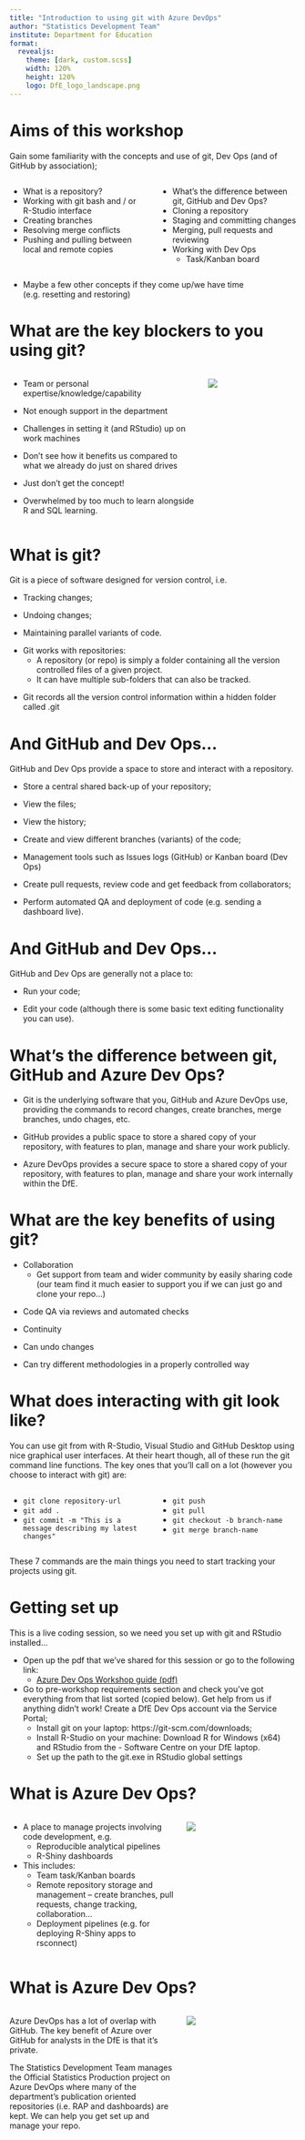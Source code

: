 ```yaml
---
title: "Introduction to using git with Azure DevOps"
author: "Statistics Development Team"
institute: Department for Education
format:
  revealjs: 
    theme: [dark, custom.scss]
    width: 120%
    height: 120%
    logo: DfE_logo_landscape.png
---
```


# Aims of this workshop

Gain some familiarity with the concepts and use of git, Dev Ops (and of GitHub by association);

:::: {.columns}
::: {.column width="50%"}
- What is a repository?
- Working with git bash and / or R-Studio interface
- Creating branches
- Resolving merge conflicts
- Pushing and pulling between local and remote copies
:::
::: {.column width="50%"}
- What’s the difference between git, GitHub and Dev Ops?
- Cloning a repository
- Staging and committing changes
- Merging, pull requests and reviewing
- Working with Dev Ops
  - Task/Kanban board
:::
::::

- Maybe a few other concepts if they come up/we have time (e.g. resetting and restoring)

# What are the key blockers to you using git? {auto-animate=true}

:::: {.columns}

::: {.column width="68%"}

::: {.fragment .fade-up}
- Team or personal expertise/knowledge/capability
:::
::: {.fragment .fade-up}
- Not enough support in the department
:::
::: {.fragment .fade-up}
- Challenges in setting it (and RStudio) up on work machines
:::
::: {.fragment .fade-up}
- Don’t see how it benefits us compared to what we already do just on shared drives
:::
::: {.fragment .fade-up}
- Just don’t get the concept!
:::
::: {.fragment .fade-up}
- Overwhelmed by too much to learn alongside R and SQL learning.
:::
:::
::: {.column width="32%"}
![](images/blocker.png)
:::
::::

# What is git?

::: {.fragment .fade-up}
Git is a piece of software designed for version control, i.e.
:::
::: {.fragment .fade-up}
  - Tracking changes;
:::
::: {.fragment .fade-up}
  - Undoing changes;
:::
::: {.fragment .fade-up}
  - Maintaining parallel variants of code.
:::
::: {.fragment .fade-up}
  - Git works with repositories:
    - A repository (or repo) is simply a folder containing all the version controlled files of a given project.
    - It can have multiple sub-folders that can also be tracked.
:::
::: {.fragment .fade-up}
  - Git records all the version control information within a hidden folder called .git 
:::

# And GitHub and Dev Ops…

::: {.fragment .fade-up}
GitHub and Dev Ops provide a space to store and interact with a repository.
:::
::: {.fragment .fade-up}
- Store a central shared back-up of your repository;
:::
::: {.fragment .fade-up}
- View the files;
:::
::: {.fragment .fade-up}
- View the history;
:::
::: {.fragment .fade-up}
- Create and view different branches (variants) of the code;
:::
::: {.fragment .fade-up}
- Management tools such as Issues logs (GitHub) or Kanban board (Dev Ops)
:::
::: {.fragment .fade-up}
- Create pull requests, review code and get feedback from collaborators;
:::
::: {.fragment .fade-up}
- Perform automated QA and deployment of code (e.g. sending a dashboard live).
:::

# And GitHub and Dev Ops…

GitHub and Dev Ops are generally not a place to:

::: {.fragment .fade-up}
- Run your code;
:::
::: {.fragment .fade-up}
- Edit your code (although there is some basic text editing functionality you can use).
:::

# What's the difference between git, GitHub and Azure Dev Ops?

::: {.fragment .fade-up}
- Git is the underlying software that you, GitHub and Azure DevOps use, providing the commands to record changes, create branches, merge branches, undo chages, etc.
:::
::: {.fragment .fade-up}
- GitHub provides a public space to store a shared copy of your repository, with features to plan, manage and share your work publicly.
:::
::: {.fragment .fade-up}
- Azure DevOps provides a secure space to store a shared copy of your repository, with features to plan, manage and share your work internally within the DfE.
:::

# What are the key benefits of using git?

::: {.fragment .fade-up}
- Collaboration
  - Get support from team and wider community by easily sharing code (our team find it much easier to support you if we can just go and clone your repo…)
:::
::: {.fragment .fade-up}
- Code QA via reviews and automated checks
:::
::: {.fragment .fade-up}
- Continuity
:::
::: {.fragment .fade-up}
- Can undo changes
:::
::: {.fragment .fade-up}
- Can try different methodologies in a properly controlled way
:::

# What does interacting with git look like?

You can use git from with R-Studio, Visual Studio and GitHub Desktop using nice graphical user interfaces. At their heart though, all of these run the git command line functions. The key ones that you'll call on a lot (however you choose to interact with git) are:

:::: {.columns}

::: {.column width="50%"}
- `git clone repository-url`
- `git add .`
- `git commit -m "This is a message describing my latest changes"`
:::

::: {.column width="50%"}
- `git push`
- `git pull`
- `git checkout -b branch-name`
- `git merge branch-name`
:::
::::

These 7 commands are the main things you need to start tracking your projects using git.

# Getting set up

This is a live coding session, so we need you set up with git and RStudio installed…

- Open up the pdf that we’ve shared for this session or go to the following link:
  - [Azure Dev Ops Workshop guide (pdf)](https://github.com/dfe-analytical-services/techskills_workshops/blob/main/workshop_DevOps.pdf)
- Go to pre-workshop requirements section and check you’ve got everything from that list sorted (copied below). Get help from us if anything didn’t work!
Create a DfE Dev Ops account via the Service Portal;
  - Install git on your laptop: https://git-scm.com/downloads;
  - Install R-Studio on your machine: Download R for Windows (x64) and RStudio from the    - Software Centre on your DfE laptop.
  - Set up the path to the git.exe in RStudio global settings
  
# What is Azure Dev Ops?  {auto-animate=true}

:::: {.columns}

::: {.column width="60%"}
- A place to manage projects involving code development, e.g.
  - Reproducible analytical pipelines
  - R-Shiny dashboards
- This includes:
  - Team task/Kanban boards
  - Remote repository storage and management
    – create branches, pull requests, change tracking, collaboration…
  - Deployment pipelines (e.g. for deploying R-Shiny apps to rsconnect)
:::

::: {.column width="40%"}
![](ado-example-repo.png)
:::
::::

# What is Azure Dev Ops?  {auto-animate=true}

:::: {.columns}

::: {.column width="60%"}
Azure DevOps has a lot of overlap with GitHub. The key benefit of Azure over GitHub for analysts in the DfE is that it’s private.

The Statistics Development Team manages the Official Statistics Production project on Azure DevOps where many of the department’s publication oriented repositories (i.e. RAP and dashboards) are kept. We can help you get set up and manage your repo.
:::

::: {.column width="40%"}
![](ado-example-repo.png)
:::
::::

